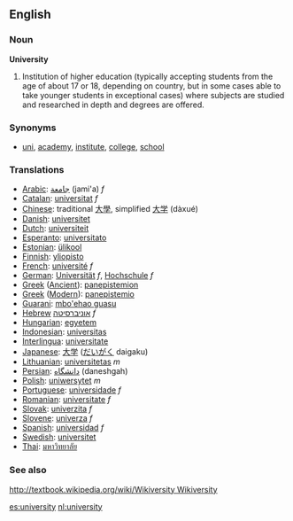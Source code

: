 ==English==

===Noun===
'''University'''
# Institution of higher education (typically accepting students from the age of about 17 or 18, depending on country, but in some cases able to take younger students in exceptional cases) where subjects are studied and researched in depth and degrees are offered.

===Synonyms===
*[[uni]], [[academy]], [[institute]], [[college]], [[school]]

===Translations===
*[[Arabic]]: [[جامعة]] (jami'a) ''f''
*[[Catalan]]: [[universitat]] ''f''
*[[Chinese]]: traditional [[大學]], simplified [[大学]] (dàxué)
*[[Danish]]: [[universitet]]
*[[Dutch]]: [[universiteit]]
*[[Esperanto]]: [[universitato]]
*[[Estonian]]: [[ülikool]]
*[[Finnish]]: [[yliopisto]]
*[[French]]: [[université]] ''f''
*[[German]]: [[Universität]] ''f'', [[Hochschule]] ''f''
*[[Greek]] ([[Ancient]]): [[panepistemion]]
*[[Greek]] ([[Modern]]): [[panepistemio]]
*[[Guarani]]: [[mbo'ehao guasu]]
*[[Hebrew]] [[אוניברסיטה]] ''f''
*[[Hungarian]]: [[egyetem]] 
*[[Indonesian]]: [[universitas]]
*[[Interlingua]]: [[universitate]]
*[[Japanese]]: [[大学]] ([[だいがく]] daigaku)
*[[Lithuanian]]: [[universitetas]] ''m''
*[[Persian]]: [[دانشگاه]] (daneshgah)
*[[Polish]]: [[uniwersytet]] ''m''
*[[Portuguese]]: [[universidade]] ''f''
*[[Romanian]]: [[universitate]] ''f''
*[[Slovak]]: [[univerzita]] ''f''
*[[Slovene]]: [[univerza]] ''f''
*[[Spanish]]: [[universidad]] ''f''
*[[Swedish]]: [[universitet]]
*[[Thai]]: [[มหาวิทยาลัย]]

===See also===

[[http://textbook.wikipedia.org/wiki/Wikiversity Wikiversity]]

[[es:university]]
[[nl:university]]